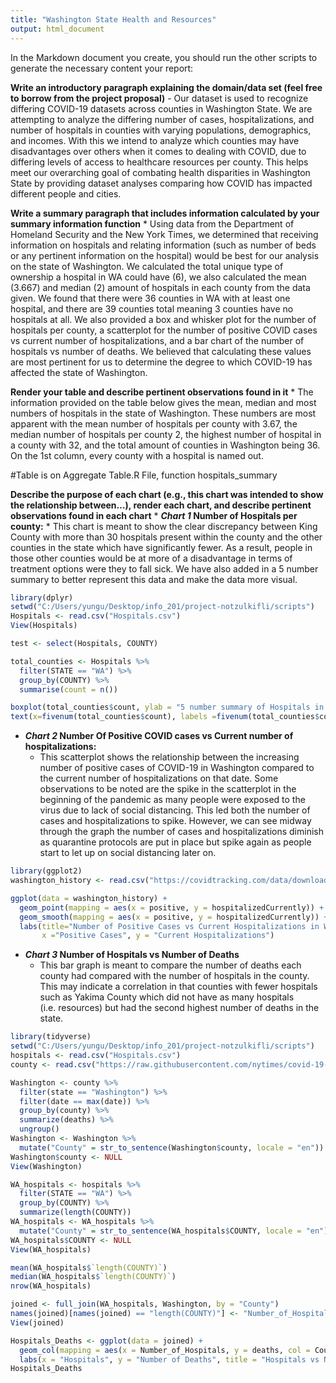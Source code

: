 ```yaml
---
title: "Washington State Health and Resources"
output: html_document
---
```

In the Markdown document you create, you should run the other scripts to generate the necessary content your report:

__Write an introductory paragraph explaining the domain/data set (feel free to borrow from the project proposal)__
- Our dataset is used to recognize differing COVID-19 datasets across counties in Washington State. We are attempting to analyze the differing number of cases, hospitalizations, and number of hospitals in counties with varying populations, demographics, and incomes. With this we intend to analyze which counties may have disadvantages over others when it comes to dealing with COVID, due to differing levels of access to healthcare resources per county. This helps meet our overarching goal of combating health disparities in Washington State by providing dataset analyses comparing how COVID has impacted different people and cities.

__Write a summary paragraph that includes information calculated by your summary information function__
* Using data from the Department of Homeland Security and the New York Times, we determined that receiving information on hospitals and relating information (such as number of beds or any pertinent information on the hospital) would be best for our analysis on the state of Washington. We calculated the total unique type of ownership a hospital in WA could have (6), we also calculated the mean (3.667) and median (2) amount of hospitals in each county from the data given. We found that there were 36 counties in WA with at least one hospital, and there are 39 counties total meaning 3 counties have no hospitals at all. We also provided a box and whisker plot for the number of hospitals per county, a scatterplot for the number of positive COVID cases vs current number of hospitalizations, and a bar chart of the number of hospitals vs number of deaths. We believed that calculating these values are most pertinent for us to determine the degree to which COVID-19 has affected the state of Washington.

__Render your table and describe pertinent observations found in it__
* The information provided on the table below gives the mean, median and most numbers of hospitals in the state of Washington. These numbers are most apparent with the mean number of hospitals per county with 3.67, the median number of hospitals per county 2, the highest number of hospital in a county with 32, and the total amount of counties in Washington being 36. On the 1st column, every county with a hospital is named out.

#Table is on Aggregate Table.R File, function hospitals_summary

__Describe the purpose of each chart (e.g., this chart was intended to show the relationship between...), render each chart, and describe pertinent observations found in each chart__
* __*Chart 1* Number of Hospitals per county:__
  * This chart is meant to show the clear discrepancy between King County with more than 30 hospitals present within the county and the other counties in the state which have significantly fewer. As a result, people in those other counties would be at more of a disadvantage in terms of treatment options were they to fall sick. We have also added in a 5 number summary to better represent this data and make the data more visual.
```r
library(dplyr)
setwd("C:/Users/yungu/Desktop/info_201/project-notzulkifli/scripts")
Hospitals <- read.csv("Hospitals.csv")
View(Hospitals)

test <- select(Hospitals, COUNTY)

total_counties <- Hospitals %>%
  filter(STATE == "WA") %>% 
  group_by(COUNTY) %>% 
  summarise(count = n())

boxplot(total_counties$count, ylab = "5 number summary of Hospitals in counties", horizontal = TRUE, axes = FALSE, staplewex = 1)
text(x=fivenum(total_counties$count), labels =fivenum(total_counties$count), y=1.25)

```


* __*Chart 2* Number Of Positive COVID cases vs Current number of hospitalizations:__
  * This scatterplot shows the relationship between the increasing number of positive cases of COVID-19 in Washington compared to the current number of hospitalizations on that date. Some observations to be noted are the spike in the scatterplot in the beginning of the pandemic as many people were exposed to the virus due to lack of social distancing. This led both the number of cases and hospitalizations to spike. However, we can see midway through the graph the number of cases and hospitalizations diminish as quarantine protocols are put in place but spike again as people start to let up on social distancing later on.
  
```r
library(ggplot2)
washington_history <- read.csv("https://covidtracking.com/data/download/washington-history.csv")

ggplot(data = washington_history) +
  geom_point(mapping = aes(x = positive, y = hospitalizedCurrently)) +
  geom_smooth(mapping = aes(x = positive, y = hospitalizedCurrently)) +
  labs(title="Number of Positive Cases vs Current Hospitalizations in Washington",
       x ="Positive Cases", y = "Current Hospitalizations")
```

* __*Chart 3* Number of Hospitals vs Number of Deaths__
  * This bar graph is meant to compare the number of deaths each county had compared with the number of hospitals in the county. This may indicate a correlation in that counties with fewer hospitals such as Yakima County which did not have as many hospitals (i.e. resources) but had the second highest number of deaths in the state.

```r
library(tidyverse)
setwd("C:/Users/yungu/Desktop/info_201/project-notzulkifli/scripts")
hospitals <- read.csv("Hospitals.csv")
county <- read.csv("https://raw.githubusercontent.com/nytimes/covid-19-data/master/us-counties.csv")

Washington <- county %>%
  filter(state == "Washington") %>%
  filter(date == max(date)) %>%
  group_by(county) %>%
  summarize(deaths) %>%
  ungroup()
Washington <- Washington %>% 
  mutate("County" = str_to_sentence(Washington$county, locale = "en"))
Washington$county <- NULL
View(Washington)

WA_hospitals <- hospitals %>%
  filter(STATE == "WA") %>%
  group_by(COUNTY) %>%
  summarize(length(COUNTY))
WA_hospitals <- WA_hospitals %>%
  mutate("County" = str_to_sentence(WA_hospitals$COUNTY, locale = "en"))
WA_hospitals$COUNTY <- NULL
View(WA_hospitals)

mean(WA_hospitals$`length(COUNTY)`)
median(WA_hospitals$`length(COUNTY)`)
nrow(WA_hospitals)

joined <- full_join(WA_hospitals, Washington, by = "County")
names(joined)[names(joined) == "length(COUNTY)"] <- "Number_of_Hospitals"
View(joined)

Hospitals_Deaths <- ggplot(data = joined) +
  geom_col(mapping = aes(x = Number_of_Hospitals, y = deaths, col = County)) +
  labs(x = "Hospitals", y = "Number of Deaths", title = "Hospitals vs Number of Deaths")
Hospitals_Deaths
```